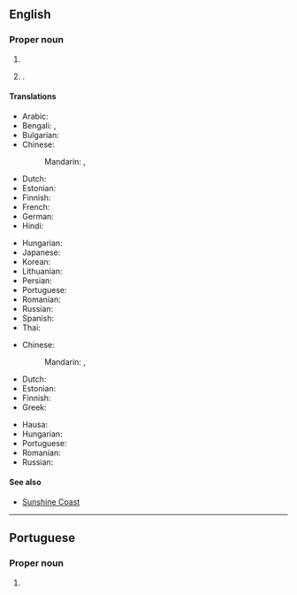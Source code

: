 ==English==
{{wikipedia|Gold Coast (disambiguation)}}

===Proper noun===
{{en-proper noun|head=[[gold|Gold]] [[coast|Coast]]}}

# {{senseid|en|Q140075}}{{place|en|city|in southeastern|s/Queensland|c/Australia}}
# {{senseid|en|Q503623}}{{lb|en|historical}} {{place|en|former colony|c/United Kingdom|in|cont/Africa|consisting of what is now [[Ghana]]}}.

====Translations====
{{trans-top|id=Q140075|in Australia}}
* Arabic: {{t|ar|غُولْد كُوسْت|m|tr=ḡuld kūst}}
* Bengali: {{t|bn|গোল্ড কোস্ট}}, {{t|bn|স্বর্ণ সৈকত}}
* Bulgarian: {{t|bg|Гоулд Коуст|m}}
* Chinese:
*: Mandarin: {{t+|cmn|黃金海岸|sc=Hani}}, {{t+|cmn|黄金海岸|tr=Huángjīn Hǎi'àn|sc=Hani}}
* Dutch: {{t|nl|Gold Coast|n}}
* Estonian: {{t+|et|Gold Coast}}
* Finnish: {{t|fi|Gold Coast}}
* French: {{t+|fr|Gold Coast|f}}
* German: {{t|de|Gold Coast|n}}
* Hindi: {{t|hi|गोल्ड कोस्ट}}
{{trans-mid}}
* Hungarian: {{t|hu|Gold Coast}}
* Japanese: {{t|ja|ゴールドコースト|tr=Gōrudokōsuto}}
* Korean: {{t|ko|^골드코스트}}
* Lithuanian: {{t|lt|Gold Kostas}}
* Persian: {{t|fa|گلد کست}}
* Portuguese: {{t|pt|Gold Coast}}
* Romanian: {{t+|ro|Gold Coast}}
* Russian: {{t+|ru|Голд-Ко́ст|m}}
* Spanish: {{t|es|Costa del Oro|f}}
* Thai: {{t|th|โกลด์โคสต์|tr=gohnkôht}}
{{trans-bottom}}

{{trans-top|id=Q503623|in Africa}}
* Chinese:
*: Mandarin: {{t+|cmn|黃金海岸|sc=Hani}}, {{t+|cmn|黄金海岸|tr=Huángjīn Hǎi'àn|sc=Hani}}
* Dutch: {{t+|nl|Goudkust|f}}
* Estonian: {{t|et|Kullarannik}}
* Finnish: {{t|fi|Kultarannikko}}
* Greek: {{t|el|Χρυσή Ακτή|f}}
{{trans-mid}}
* Hausa: {{t|ha|Gwalkwas}}
* Hungarian: {{t|hu|Aranypart}}
* Portuguese: {{t|pt|Costa do Ouro|f}}
* Romanian: {{t|ro|Coasta de Aur|f}}
* Russian: {{t|ru|Золото́й Бе́рег|m}}
{{trans-bottom}}

====See also====
* [[Sunshine Coast]]

{{C|en|Ghana}}

----

==Portuguese==

===Proper noun===
{{pt-proper noun|m|g2=f}}

# {{place|pt|city|s/Queensland|c/Australia|t1=Gold Coast}}